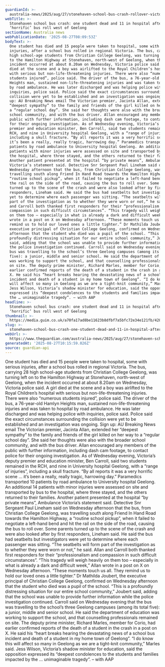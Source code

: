 ```yaml
---
guardianId: >-
  australia-news/2025/aug/27/stonehaven-school-bus-crash-rollover-victoria-hamilton-highway
webTitle: >-
  Stonehaven school bus crash: one student dead and 11 in hospital after
  ‘horrific’ bus roll west of Geelong
sectionName: Australia news
webPublicationDate: '2025-08-27T08:09:53Z'
bodyText: >-
  One student has died and 15 people were taken to hospital, some with serious
  injuries, after a school bus rolled in regional Victoria. The bus, carrying 28
  high school-age students from Christian College Geelong, was turning left on
  to the Hamilton Highway at Stonehaven, north-west of Geelong, when the
  incident occurred at about 8.20am on Wednesday, Victoria police said. A girl
  died at the scene and a boy was airlifted to the Royal Children’s hospital
  with serious but non-life-threatening injuries. There were also “numerous
  students injured”, police said. The driver of the bus, a 76-year-old Hamlyn
  Heights man, sustained non-life-threatening injuries and was taken to hospital
  by road ambulance. He was later discharged and was helping police with
  inquiries, police said. Police said the exact circumstances surrounding the
  collision were yet to be established and an investigation was ongoing. Sign
  up: AU Breaking News email The Victorian premier, Jacinta Allan, extended her
  “deepest sympathy” to the family and friends of the girl killed on her way to
  a “regular school day”. She said her thoughts were also with the broader
  school community, and with the bus driver. Allan encouraged any members of the
  public with further information, including dash cam footage, to contact police
  for their ongoing investigation. As of Wednesday evening, Victoria’s deputy
  premier and education minister, Ben Carroll, said two students remained in the
  RCH, and nine in University hospital Geelong, with a “range of injuries”,
  including a skull fracture. “By all reports it was a very horrific scene …
  it’s been a really, really tragic, harrowing day.” Paramedics transported 10
  patients by road ambulance to University hospital Geelong. An additional 14
  patients with minor injuries were assessed on site and transported by bus to
  the hospital, where three stayed, and the others returned to their families.
  Another patient presented at the hospital “by private means”, Ambulance
  Victoria’s statement said. Detective Snr Sergeant Paul Lineham said on
  Wednesday afternoon that the bus, from Christian College Geelong, was
  travelling south along Friend In Hand Road towards the Hamilton Highway, a
  “routine school pickup”, when it failed to negotiate a left-hand bend and hit
  the rail on the side of the road, causing the bus to roll over. Some parents
  turned up to the scene of the crash and were also looked after by first
  responders, Lineham said. He said the bus had seatbelts but investigators were
  yet to determine where each passenger was sitting. “The seatbelts will form
  part of the investigation as to whether they were worn or not,” he said. Allan
  and Carroll both thanked first responders for their “professionalism and
  compassion in such difficult circumstances”. “This tragedy will weigh heavily
  on them too – especially in what is already a dark and difficult week,” Allan
  wrote in a post on X on Wednesday afternoon. “These moments touch us all. They
  remind us to hold our loved ones a little tighter.” Dr Mathilda Joubert, the
  executive principal of Christian College Geelong, confirmed on Wednesday
  afternoon that the student who died was a pupil of the school. “This is a
  profoundly distressing situation for our entire school community,” Joubert
  said, adding that the school was unable to provide further information while
  the police investigation continued. Carroll said on Wednesday evening that the
  bus was travelling to the school’s three Geelong campuses (among its total
  five): a junior, middle and senior school. He said the department of education
  was working to support the school, and that counselling professionals remained
  on site. The deputy prime minister, Richard Marles, member for Corio, had
  earlier confirmed reports of the death of a student in the crash in a post on
  X. He said his “heart breaks hearing the devastating news of a school bus
  incident and death of a student in my home town of Geelong”. “I do know this
  will affect so many in Geelong as we are a tight-knit community,” Marles said.
  Jess Wilson, Victoria’s shadow minister for education, said the opposition
  expressed its “deepest condolences to the students and families impacted by
  the … unimaginable tragedy”. – with AAP
headline: >-
  Stonehaven school bus crash: one student dead and 11 in hospital after
  ‘horrific’ bus roll west of Geelong
thumbnail: >-
  https://media.guim.co.uk/a70fa17ad8be11623b8dfbf7a5bfc72e34e121fb/428_0_2715_2172/500.jpg
slug: >-
  stonehaven-school-bus-crash-one-student-dead-and-11-in-hospital-after-horrific-bus-roll-west-of-geelong
webUrl: >-
  https://www.theguardian.com/australia-news/2025/aug/27/stonehaven-school-bus-crash-rollover-victoria-hamilton-highway
generatedAt: '2025-08-27T10:15:59.026Z'
source: guardian-api
---
```

One student has died and 15 people were taken to hospital, some with serious injuries, after a school bus rolled in regional Victoria. The bus, carrying 28 high school-age students from Christian College Geelong, was turning left on to the Hamilton Highway at Stonehaven, north-west of Geelong, when the incident occurred at about 8.20am on Wednesday, Victoria police said. A girl died at the scene and a boy was airlifted to the Royal Children’s hospital with serious but non-life-threatening injuries. There were also “numerous students injured”, police said. The driver of the bus, a 76-year-old Hamlyn Heights man, sustained non-life-threatening injuries and was taken to hospital by road ambulance. He was later discharged and was helping police with inquiries, police said. Police said the exact circumstances surrounding the collision were yet to be established and an investigation was ongoing. Sign up: AU Breaking News email The Victorian premier, Jacinta Allan, extended her “deepest sympathy” to the family and friends of the girl killed on her way to a “regular school day”. She said her thoughts were also with the broader school community, and with the bus driver. Allan encouraged any members of the public with further information, including dash cam footage, to contact police for their ongoing investigation. As of Wednesday evening, Victoria’s deputy premier and education minister, Ben Carroll, said two students remained in the RCH, and nine in University hospital Geelong, with a “range of injuries”, including a skull fracture. “By all reports it was a very horrific scene … it’s been a really, really tragic, harrowing day.” Paramedics transported 10 patients by road ambulance to University hospital Geelong. An additional 14 patients with minor injuries were assessed on site and transported by bus to the hospital, where three stayed, and the others returned to their families. Another patient presented at the hospital “by private means”, Ambulance Victoria’s statement said. Detective Snr Sergeant Paul Lineham said on Wednesday afternoon that the bus, from Christian College Geelong, was travelling south along Friend In Hand Road towards the Hamilton Highway, a “routine school pickup”, when it failed to negotiate a left-hand bend and hit the rail on the side of the road, causing the bus to roll over. Some parents turned up to the scene of the crash and were also looked after by first responders, Lineham said. He said the bus had seatbelts but investigators were yet to determine where each passenger was sitting. “The seatbelts will form part of the investigation as to whether they were worn or not,” he said. Allan and Carroll both thanked first responders for their “professionalism and compassion in such difficult circumstances”. “This tragedy will weigh heavily on them too – especially in what is already a dark and difficult week,” Allan wrote in a post on X on Wednesday afternoon. “These moments touch us all. They remind us to hold our loved ones a little tighter.” Dr Mathilda Joubert, the executive principal of Christian College Geelong, confirmed on Wednesday afternoon that the student who died was a pupil of the school. “This is a profoundly distressing situation for our entire school community,” Joubert said, adding that the school was unable to provide further information while the police investigation continued. Carroll said on Wednesday evening that the bus was travelling to the school’s three Geelong campuses (among its total five): a junior, middle and senior school. He said the department of education was working to support the school, and that counselling professionals remained on site. The deputy prime minister, Richard Marles, member for Corio, had earlier confirmed reports of the death of a student in the crash in a post on X. He said his “heart breaks hearing the devastating news of a school bus incident and death of a student in my home town of Geelong”. “I do know this will affect so many in Geelong as we are a tight-knit community,” Marles said. Jess Wilson, Victoria’s shadow minister for education, said the opposition expressed its “deepest condolences to the students and families impacted by the … unimaginable tragedy”. – with AAP
